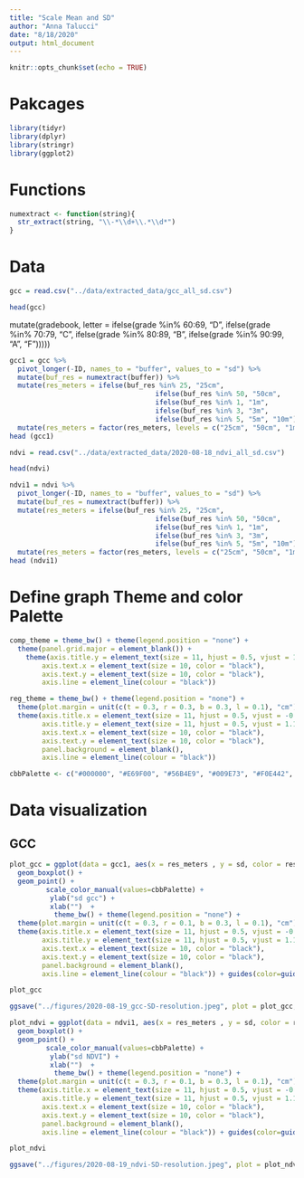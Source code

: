 ```yaml
---
title: "Scale Mean and SD"
author: "Anna Talucci"
date: "8/18/2020"
output: html_document
---
```


```r
knitr::opts_chunk$set(echo = TRUE)
```

# Pakcages
```r
library(tidyr)
library(dplyr)
library(stringr)
library(ggplot2)
```

# Functions

```r
numextract <- function(string){ 
  str_extract(string, "\\-*\\d+\\.*\\d*")
} 

```

# Data
```r
gcc = read.csv("../data/extracted_data/gcc_all_sd.csv")
```


```r
head(gcc)
```
mutate(gradebook, letter = ifelse(grade %in% 60:69, "D",
                                     ifelse(grade %in% 70:79, "C",
                                            ifelse(grade %in% 80:89, "B",
                                                   ifelse(grade %in% 90:99, "A", "F")))))
```r
gcc1 = gcc %>%
  pivot_longer(-ID, names_to = "buffer", values_to = "sd") %>%
  mutate(buf_res = numextract(buffer)) %>%
  mutate(res_meters = ifelse(buf_res %in% 25, "25cm",
                                    ifelse(buf_res %in% 50, "50cm",
                                    ifelse(buf_res %in% 1, "1m",
                                    ifelse(buf_res %in% 3, "3m",
                                    ifelse(buf_res %in% 5, "5m", "10m")))))) %>%
  mutate(res_meters = factor(res_meters, levels = c("25cm", "50cm", "1m", "3m", "5m", "10m")))
head (gcc1)
```


```r
ndvi = read.csv("../data/extracted_data/2020-08-18_ndvi_all_sd.csv")
```


```r
head(ndvi)
```

```r
ndvi1 = ndvi %>%
  pivot_longer(-ID, names_to = "buffer", values_to = "sd") %>%
  mutate(buf_res = numextract(buffer)) %>%
  mutate(res_meters = ifelse(buf_res %in% 25, "25cm",
                                    ifelse(buf_res %in% 50, "50cm",
                                    ifelse(buf_res %in% 1, "1m",
                                    ifelse(buf_res %in% 3, "3m",
                                    ifelse(buf_res %in% 5, "5m", "10m")))))) %>%
  mutate(res_meters = factor(res_meters, levels = c("25cm", "50cm", "1m", "3m", "5m", "10m")))
head (ndvi1)
```


# Define graph Theme and color Palette 

```r
comp_theme = theme_bw() + theme(legend.position = "none") +  
  theme(panel.grid.major = element_blank()) +
    theme(axis.title.y = element_text(size = 11, hjust = 0.5, vjust = 1.1),
        axis.text.x = element_text(size = 10, color = "black"),
        axis.text.y = element_text(size = 10, color = "black"),
        axis.line = element_line(colour = "black"))
```
 
```r

reg_theme = theme_bw() + theme(legend.position = "none") +
  theme(plot.margin = unit(c(t = 0.3, r = 0.3, b = 0.3, l = 0.1), "cm")) +
  theme(axis.title.x = element_text(size = 11, hjust = 0.5, vjust = -0.1),
        axis.title.y = element_text(size = 11, hjust = 0.5, vjust = 1.1),
        axis.text.x = element_text(size = 10, color = "black"),
        axis.text.y = element_text(size = 10, color = "black"),
        panel.background = element_blank(), 
        axis.line = element_line(colour = "black"))

```

```r
cbbPalette <- c("#000000", "#E69F00", "#56B4E9", "#009E73", "#F0E442", "#0072B2", "#D55E00", "#CC79A7")
```



# Data visualization



## GCC
```r
plot_gcc = ggplot(data = gcc1, aes(x = res_meters , y = sd, color = res_meters)) +
  geom_boxplot() +       
  geom_point() +
         scale_color_manual(values=cbbPalette) +
          ylab("sd gcc") +
          xlab("")  +
           theme_bw() + theme(legend.position = "none") +
  theme(plot.margin = unit(c(t = 0.3, r = 0.1, b = 0.3, l = 0.1), "cm")) +
  theme(axis.title.x = element_text(size = 11, hjust = 0.5, vjust = -0.1),
        axis.title.y = element_text(size = 11, hjust = 0.5, vjust = 1.1),
        axis.text.x = element_text(size = 10, color = "black"),
        axis.text.y = element_text(size = 10, color = "black"),
        panel.background = element_blank(), 
        axis.line = element_line(colour = "black")) + guides(color=guide_legend(override.aes=list(fill=NA), title = "GCC"))

plot_gcc
```
```r
ggsave("../figures/2020-08-19_gcc-SD-resolution.jpeg", plot = plot_gcc, width = 6, height = 4, units = c("in"), dpi=600 )
```

```r
plot_ndvi = ggplot(data = ndvi1, aes(x = res_meters , y = sd, color = res_meters)) +
  geom_boxplot() +       
  geom_point() +
         scale_color_manual(values=cbbPalette) +
          ylab("sd NDVI") +
          xlab("")  +
           theme_bw() + theme(legend.position = "none") +
  theme(plot.margin = unit(c(t = 0.3, r = 0.1, b = 0.3, l = 0.1), "cm")) +
  theme(axis.title.x = element_text(size = 11, hjust = 0.5, vjust = -0.1),
        axis.title.y = element_text(size = 11, hjust = 0.5, vjust = 1.1),
        axis.text.x = element_text(size = 10, color = "black"),
        axis.text.y = element_text(size = 10, color = "black"),
        panel.background = element_blank(), 
        axis.line = element_line(colour = "black")) + guides(color=guide_legend(override.aes=list(fill=NA), title = "NDVI"))

plot_ndvi
```

```r
ggsave("../figures/2020-08-19_ndvi-SD-resolution.jpeg", plot = plot_ndvi, width = 6, height = 4, units = c("in"), dpi=600 )
```